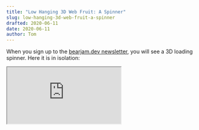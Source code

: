 ```yaml
---
title: "Low Hanging 3D Web Fruit: A Spinner"
slug: low-hanging-3d-web-fruit-a-spinner
drafted: 2020-06-11
date: 2020-06-11
author: Tom
---
```


<!-- import PerfChart from "./perf-chart.js"

<PerfChart /> -->

When you sign up to the [bearjam.dev newsletter](/#newsletter-signup), you will
see a 3D loading spinner. Here it is in isolation:

<iframe src="https://codesandbox.io/embed/github/mysterybear/blog-post-demos/tree/master/packages/3d-spinner?module=/components/spinner-3d.tsx" />

We needed something to indicate the loading state during subscription, and I was
also keen to get my feet wet in the 3D web space, so... two birds one stone.

Looking at the
[react-three-fiber](https://github.com/react-spring/react-three-fiber) (R3F)
demos and how little code is needed to spin a box, it seems the ideal
entry-level 3D project (especially suiting our isometric cube logo!)

However, R3F is difficult to grok without having coded with Three.js. **I
strongly recommend starting Three.js code before porting to R3F** in order to
understand the underlying API.

Here are the resources that got me going with Three.js and R3F.

## Resources

### Three.js

- [Three.js Fundamentals](https://threejsfundamentals.org), especially:
  - [Basics](https://threejsfundamentals.org/threejs/lessons/threejs-fundamentals.html)
  - [Cameras](https://threejsfundamentals.org/threejs/lessons/threejs-cameras.html)
- Three.js [helpers](https://threejs.org/examples/?q=helpers) and
  [controls](https://threejs.org/examples/?q=controls)

### react-three-fiber

- [Bringing WebGL to React](https://www.youtube.com/watch?v=YyqBdN71nFs), a
  presentation by [Paul Henschel](https://twitter.com/0xca0a)
- The [R3F GitHub repository](https://github.com/react-spring/react-three-fiber)
  is full of documentation and examples.

The thing to understand about R3F is that it's a **react reconciler** (again,
see [Henschel's conference talk](https://www.youtube.com/watch?v=YyqBdN71nFs)).
This basically means that **it transforms JSX code to Three.js API calls**. The
available mappings can be seen in these
[type declarations](https://github.com/react-spring/react-three-fiber/blob/86b0f78d684ee9f25135f490b9159919cf486697/src/three-types.ts#L71-L298).

## Lazy Loading

If you run Lighthouse before and after including R3F in your code, you'll notice
a big performance hit (due to size of Three.js). This can be overcome with lazy
loading, which can be implemented in a
[variety of ways](https://web.dev/fast/#lazy-load-images-and-video).

In our case, it made sense to use a combination of
[dynamic imports](https://webpack.js.org/guides/code-splitting/#dynamic-imports)
and the
[Intersection Observer API](https://developer.mozilla.org/en-US/docs/Web/API/Intersection_Observer_API).

Fortunately there are very nice wrapper libaries such as
[loadable components](https://loadable-components.com/) and
[react-intersection-observer](https://github.com/thebuilder/react-intersection-observer).

Here is a CodeSandbox with lazy loading implemented
([Next.js ships its own dynamic import library](https://nextjs.org/docs/advanced-features/dynamic-import),
so we used that instead of loadable-components here; the API is practically the
same):

<iframe src="https://codesandbox.io/embed/github/mysterybear/blog-post-demos/tree/master/packages/3d-spinner-lazy?module=/pages/index.tsx" />
